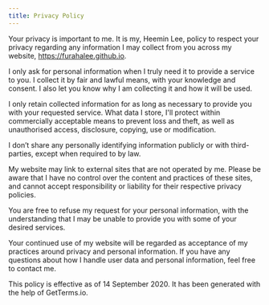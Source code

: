 ```yaml
---
title: Privacy Policy
---
```


Your privacy is important to me. It is my, Heemin Lee, policy to respect your privacy regarding any information I may collect from you across my website, https://furahalee.github.io.

I only ask for personal information when I truly need it to provide a service to you. I collect it by fair and lawful means, with your knowledge and consent. I also let you know why I am collecting it and how it will be used.

I only retain collected information for as long as necessary to provide you with your requested service. What data I store, I'll protect within commercially acceptable means to prevent loss and theft, as well as unauthorised access, disclosure, copying, use or modification.

I don’t share any personally identifying information publicly or with third-parties, except when required to by law.

My website may link to external sites that are not operated by me. Please be aware that I have no control over the content and practices of these sites, and cannot accept responsibility or liability for their respective privacy policies.

You are free to refuse my request for your personal information, with the understanding that I may be unable to provide you with some of your desired services.

Your continued use of my website will be regarded as acceptance of my practices around privacy and personal information. If you have any questions about how I handle user data and personal information, feel free to contact me.

This policy is effective as of 14 September 2020. It has been generated with the help of GetTerms.io.